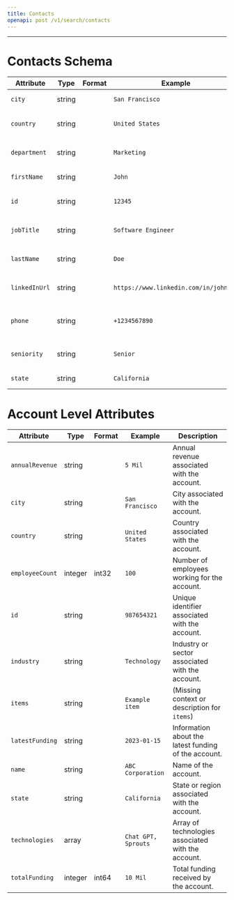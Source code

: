 ```yaml
---
title: Contacts
openapi: post /v1/search/contacts
---
```

---
# Contacts Schema
| Attribute       | Type   | Format | Example              | Description                                       |
|-----------------|--------|--------|----------------------|---------------------------------------------------|
| `city`          | string |        | `San Francisco`         | City where an individual resides.                  |
| `country`       | string |        | `United States`    | Country of residence or origin.                    |
| `department`    | string |        | `Marketing`        | Department or division within an organization.     |
| `firstName`     | string |        | `John`             | First name of an individual.                       |
| `id`            | string |        | `12345`            | Unique identifier associated with a record.        |
| `jobTitle`      | string |        | `Software Engineer`| Job or professional title/position.                |
| `lastName`      | string |        | `Doe`              | Last name or surname of an individual.             |
| `linkedInUrl`   | string |        | `https://www.linkedin.com/in/johndoe` | URL pointing to an individual's LinkedIn profile.  |
| `phone`         | string |        | `+1234567890`     | Phone number associated with an individual/contact.|
| `seniority`     | string |        | `Senior`           | Level of seniority or rank within an organization. |
| `state`         | string |        | `California`       | State or region within a country.                  |

# Account Level Attributes

| Attribute        | Type    | Format  | Example            | Description                                       |
|------------------|---------|---------|--------------------|---------------------------------------------------|
| `annualRevenue`  | string  |         | `5 Mil`        | Annual revenue associated with the account.        |
| `city`           | string  |         | `San Francisco `       | City associated with the account.                  |
| `country`        | string  |         | `United States`  | Country associated with the account.               |
| `employeeCount`  | integer | int32   | `100`              | Number of employees working for the account.       |
| `id`             | string  |         | `987654321`      | Unique identifier associated with the account.     |
| `industry`       | string  |         | `Technology`     | Industry or sector associated with the account.    |
| `items`          | string  |         | `Example item`   | (Missing context or description for `items`)       |
| `latestFunding`  | string  |         | `2023-01-15`     | Information about the latest funding of the account.|
| `name`           | string  |         | `ABC Corporation`| Name of the account.                               |
| `state`          | string  |         | `California`     | State or region associated with the account.       |
| `technologies`   | array   |         | `Chat GPT, Sprouts` | Array of technologies associated with the account. |
| `totalFunding`   | integer | int64   | `10 Mil`         | Total funding received by the account.             |
